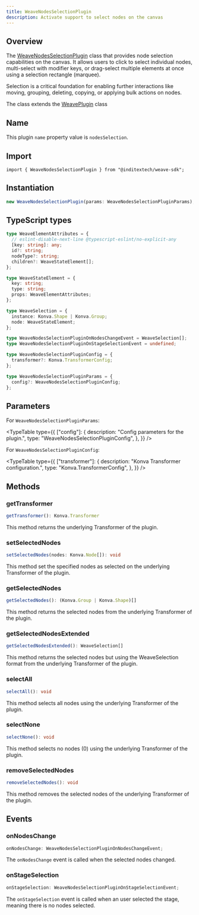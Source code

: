 ```yaml
---
title: WeaveNodesSelectionPlugin
description: Activate support to select nodes on the canvas
---
```



## Overview

The [WeaveNodesSelectionPlugin](https://github.com/InditexTech/weavejs/blob/main/code/packages/sdk/src/plugins/nodes-selection/nodes-selection.ts)
class that provides node selection capabilities on the canvas. It allows users to click to
select individual nodes, multi-select with modifier keys, or drag-select multiple elements at once
using a selection rectangle (marquee).

Selection is a critical foundation for enabling further interactions like moving, grouping, deleting,
copying, or applying bulk actions on nodes.

The class extends the [WeavePlugin](/docs/sdk/api-reference/plugins/plugin) class

## Name

This plugin `name` property value is `nodesSelection`.

## Import

```shell
import { WeaveNodesSelectionPlugin } from "@inditextech/weave-sdk";
```

## Instantiation

```ts
new WeaveNodesSelectionPlugin(params: WeaveNodesSelectionPluginParams);
```

## TypeScript types

```ts
type WeaveElementAttributes = {
  // eslint-disable-next-line @typescript-eslint/no-explicit-any
  [key: string]: any;
  id?: string;
  nodeType?: string;
  children?: WeaveStateElement[];
};

type WeaveStateElement = {
  key: string;
  type: string;
  props: WeaveElementAttributes;
};

type WeaveSelection = {
  instance: Konva.Shape | Konva.Group;
  node: WeaveStateElement;
};

type WeaveNodesSelectionPluginOnNodesChangeEvent = WeaveSelection[];
type WeaveNodesSelectionPluginOnStageSelectionEvent = undefined;

type WeaveNodesSelectionPluginConfig = {
  transformer?: Konva.TransformerConfig;
};

type WeaveNodesSelectionPluginParams = {
  config?: WeaveNodesSelectionPluginConfig;
};
```

## Parameters

For `WeaveNodesSelectionPluginParams`:

<TypeTable
  type={{
    ["config"]: {
      description: "Config parameters for the plugin.",
      type: "WeaveNodesSelectionPluginConfig",
    },
  }}
/>

For `WeaveNodesSelectionPluginConfig`:

<TypeTable
  type={{
    ["transformer"]: {
      description: "Konva Transformer configuration.",
      type: "Konva.TransformerConfig",
    },
  }}
/>

## Methods

### getTransformer

```ts
getTransformer(): Konva.Transformer
```

This method returns the underlying Transformer of the plugin.

### setSelectedNodes

```ts
setSelectedNodes(nodes: Konva.Node[]): void
```

This method set the specified nodes as selected on the underlying Transformer of the plugin.

### getSelectedNodes

```ts
getSelectedNodes(): (Konva.Group | Konva.Shape)[]
```

This method returns the selected nodes from the underlying Transformer of the plugin.

### getSelectedNodesExtended

```ts
getSelectedNodesExtended(): WeaveSelection[]
```

This method returns the selected nodes but using the WeaveSelection format from the underlying Transformer of the plugin.

### selectAll

```ts
selectAll(): void
```

This method selects all nodes using the underlying Transformer of the plugin.

### selectNone

```ts
selectNone(): void
```

This method selects no nodes (0) using the underlying Transformer of the plugin.

### removeSelectedNodes

```ts
removeSelectedNodes(): void
```

This method removes the selected nodes of the underlying Transformer of the plugin.

## Events

### onNodesChange

```ts
onNodesChange: WeaveNodesSelectionPluginOnNodesChangeEvent;
```

The `onNodesChange` event is called when the selected nodes changed.

### onStageSelection

```ts
onStageSelection: WeaveNodesSelectionPluginOnStageSelectionEvent;
```

The `onStageSelection` event is called when an user selected the stage,
meaning there is no nodes selected.
